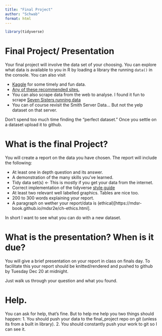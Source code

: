 ```yaml
---
title: "Final Project"
author: "Schwab"
format: html
---
```


```r
library(tidyverse)
```

# Final Project/ Presentation

Your final project will involve the data set of your choosing. You can explore what data is available to you in R by loading a library the running `data()` in the console. You can also visit 

-   [Kaggle](https://www.kaggle.com/datasets/) for some timely and fun data.
-   [Any of these recommended sites.](https://www.freecodecamp.org/news/https-medium-freecodecamp-org-best-free-open-data-sources-anyone-can-use-a65b514b0f2d/)
-   You can also scrape data from the web to analyse. I found it fun to scrape [Seven Sisters running data](https://7sisterstrailrace.com/results/)
-   You can of course revisit the Smith Server Data... But not the yelp dataset on that server. 

Don't spend too much time finding the "perfect dataset." Once you settle on a dataset upload it to github. 

# What is the final Project?

You will create a report on the data you have chosen. The report will include the following:

-   At least one in depth question and its answer. 
-   A demonstration of the many skills you've learned. 
-   Tidy data set(s) <- This is mostly if you get your data from the internet.
-   Correct implementation of the tidyverse [style guide](https://style.tidyverse.org/)
-   At least two relevant well labelled graphics. Tables are nice too.  
-   200 to 300 words explaining your report.
-   A paragraph on wether your report/data is (ethical)[https://mdsr-book.github.io/mdsr2e/ch-ethics.html]. 

In short I want to see what you can do with a new dataset. 

# What is the presentation? When is it due?

You will give a brief presentation on your report in class on finals day. To facilitate this your report should be knitted/rendered and pushed to github by Tuesday Dec 20 at midnight.

Just walk us through your question and what you found. 

# Help. 

You can ask for help, that's fine. But to help me help you two things should happen:
1. You should push your data to the final_project repo on git (unless its from a built in library). 
2. You should constantly push your work to git so I can see it. 



